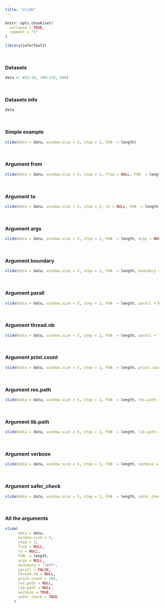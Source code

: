 ---
title: "slide"
---

```{r, include = FALSE}
knitr::opts_chunk$set(
  collapse = TRUE,
  comment = ">"
)
```

```{r setup}
library(saferTool2)
```
<br>

### Datasets

```{r}
data <- c(1:10, 100:110, 500)
```
<br>

### Datasets info

```{r}
data
```
<br>


### Simple example
```{r}
slide(data = data, window.size = 5, step = 2, FUN  = length)
```
<br>

### Argument from
```{r}
slide(data = data, window.size = 5, step = 2, from = NULL, FUN  = length)
```
<br>

### Argument to
```{r}
slide(data = data, window.size = 5, step = 2, to = NULL, FUN  = length)
```
<br>


### Argument args
```{r}
slide(data = data, window.size = 5, step = 2, FUN  = length, args = NULL)
```
<br>

### Argument boundary
```{r}
slide(data = data, window.size = 5, step = 2, FUN  = length, boundary = "left")
```
<br>

### Argument parall
```{r}
slide(data = data, window.size = 5, step = 2, FUN  = length, parall = FALSE)
```
<br>

### Argument thread.nb
```{r}
slide(data = data, window.size = 5, step = 2, FUN  = length, parall = TRUE, thread.nb = NULL)
```
<br>

### Argument print.count
```{r}
slide(data = data, window.size = 5, step = 2, FUN  = length, print.count = 100)
```
<br>

### Argument res.path
```{r}
slide(data = data, window.size = 5, step = 2, FUN  = length, res.path = NULL)
```
<br>


### Argument lib.path
```{r}
slide(data = data, window.size = 5, step = 2, FUN  = length, lib.path = NULL)
```
<br>


### Argument verbose
```{r}
slide(data = data, window.size = 5, step = 2, FUN  = length, verbose = TRUE)
```
<br>

### Argument safer_check
```{r}
slide(data = data, window.size = 5, step = 2, FUN  = length, safer_check = TRUE)
```
<br>

### All the arguments
```{r}
slide(
      data = data,
      window.size = 5,
      step = 2,
      from = NULL,
      to = NULL,
      FUN  = length,
      args = NULL,
      boundary = "left",
      parall = FALSE,
      thread.nb = NULL,
      print.count = 100,
      res.path = NULL,
      lib.path = NULL,
      verbose = TRUE,
      safer_check = TRUE
    )
```

